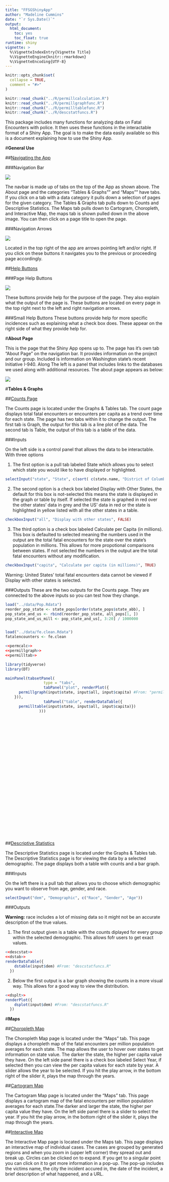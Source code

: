 ```yaml
---
title: "FFSGShinyApp"
author: "Madeline Cummins"
date: "`r Sys.Date()`"
output: 
  html_document:
    toc: yes
    toc_float: true
runtime: shiny
vignette: >
  %\VignetteIndexEntry{Vignette Title}
  %\VignetteEngine{knitr::rmarkdown}
  %\VignetteEncoding{UTF-8}
---
```


```r
knitr::opts_chunk$set(
  collapse = TRUE,
  comment = "#>"
)
```

```r
knitr::read_chunk("../R/permillcalculation.R")
knitr::read_chunk("../R/permillgraphfunc.R")
knitr::read_chunk("../R/permilltablefunc.R")
knitr::read_chunk("../R/descstatfuncs.R")
```

This package includes many functions for analyzing data on Fatal Encounters with police. It then uses these functions in the interactable format of a Shiny App. The goal is to make the data easily available so this is a document explaining how to use the Shiny App.

#<strong>General Use</strong>

##<u>Navigating the App</u>

###Navigation Bar

![](Images/NavBar.PNG)

The navbar is made up of tabs on the top of the App as shown above. The About page and the categories "Tables & Graphs"" and "Maps"" have tabs. If you click on a tab with a data category it pulls down a selection of pages for the given category. The Tables & Graphs tab pulls down to Counts and Descriptive Statistics. The Maps tab pulls down to Cartogram, Choropleth, and Interactive Map, the maps tab is shown pulled down in the above image. You can then click on a page title to open the page.
  
###Navigation Arrows

![](Images/Arrows.PNG)

Located in the top right of the app are arrows pointing left and/or right. If you click on these buttons it navigates you to the previous or proceeding page accordingly.
  
##<u>Help Buttons</u>

###Page Help Buttons

![](Images/BigHelpButton.PNG)

These buttons provide help for the purpose of the page. They also explain what the output of the page is. These buttons are located on every page in the top right next to the left and right navigation arrows.
  
###Small Help Buttons
These buttons provide help for more specific incidences such as explaining what a check box does. These appear on the right side of what they provide help for.
  
#<strong>About Page</strong>

This is the page that the Shiny App opens up to. The page has it's own tab "About Page" on the navigation bar. It provides information on the project and our group. Included is information on Washington state's recent Initiative I-940.
Along The left is a panel that includes links to the databases we used along with additional resources.
The about page appears as below:

![](Images/AboutPage.PNG)


#<strong>Tables & Graphs</strong>

##<u>Counts Page</u>

The Counts page is located under the Graphs & Tables tab. The count page displays total fatal encounters or encounters per capita as a trend over time for each state. The page has two tabs within it to change the output. The first tab is Graph, the output for this tab is a line plot of the data. The second tab is Table, the output of this tab is a table of the data.

###Inputs

On the left side is a control panel that allows the data to be interactable. With three options

  1. The first option is a pull tab labeled State which allows you to select which state you would like to have displayed or highlighted. 
  
```r
selectInput("state", "State", c(sort( c(state.name, "District of Columbia")), "United States"))
```
  
  2. The second option is a check box labeled Display with Other States, the default for this box is not-selected this means the state is displayed in the graph or table by itself. If selected the state is graphed in red over the other states' data in grey and the US' data in red or the state is highlighted in yellow listed with all the other states in a table.
  
```r
checkboxInput("all", "Display with other states", FALSE)
```
  
  3. The third option is a check box labeled Calculate per Capita (in millions). This box is defaulted to selected meaning the numbers used in the output are the total fatal encounters for the state over the state's population in millions. This allows for more propotional comparisons between states. If not selected the numbers in the output are the total fatal encounters without any modification.
  
```r
checkboxInput("capita", "Calculate per capita (in millions)", TRUE)
```
  
Warning: United States' total fatal encounters data cannot be viewed if Display with other states is selected.

###Outputs
These are the two outputs for the Counts page. They are connected to the above inputs so you can test how they change.

```r
load("../data/Pop.Rdata")
reorder_pop_state <- state_pops[order(state_pops$state_abb), ]
pop_state_and_us <- rbind(reorder_pop_state, all_pops[1, ])
pop_state_and_us_mill <- pop_state_and_us[, 3:20] / 1000000


load("../data/fe.clean.Rdata")
fatalencounters <- fe.clean

<<permcalc>>
<<permillgraph>>
<<permilltab>>

library(tidyverse)
library(DT)

mainPanel(tabsetPanel(
                 type = "tabs",
                 tabPanel("plot", renderPlot({
      permillgraph(input$state, input$all, input$capita) #From: "permillgraphfunc.R"
    })),
                 tabPanel("table", renderDataTable({
      permilltable(input$state, input$all, input$capita)})
               )))
```


<br />
<br />
<br />
<br />
<br />
<br />
<br />
<br />
<br />
<br />
<br />
<br />
<br />
<br />
<br />
<br />
<br />
<br />
<br />
<br />
<br />
<br />


##<u>Descriptive Statistics</u>

The Descriptive Statistics page is located under the Graphs & Tables tab. The Descriptive Statistics page is for viewing the data by a selected demographic. The page displays both a table with counts and a bar graph. 

###Inputs

On the left there is a pull tab that allows you to choose which demographic you want to observe from age, gender, and race.

```r
selectInput("dem", "Demographic", c("Race", "Gender", "Age"))

```

###Outputs

<strong>Warning:</strong> race includes a lot of missing data so it might not be an accurate description of the true values.

1. The first output given is a table with the counts diplayed for every group within the selected demographic. This allows fofr users to get exact values.

```r
<<descstat>>
<<dstab>>
renderDataTable({
    dstable(input$dem) #From: "descstatfuncs.R"
  })
```

2. Below the first output is a bar graph showing the counts in a more visual way. This allows for a good way to view the distribution.

```r
<<dsplt>>
renderPlot({
    dsplot(input$dem) #From: "descstatfuncs.R"
  })
```


#<strong>Maps</strong>

##<u>Choropleth Map</u>

The Choropleth Map page is located under the "Maps" tab. This page displays a choropleth map of the fatal encounters per million population averages for each state. The map allows the user to hover over states to get information on state value. The darker the state, the higher per capita value they have. On the left side panel there is a check box labeled Select Year, if selected then you can view the per capita values for each state by year. A slider allows the year to be selected. If you hit the play arrow, in the bottom right of the slider it, plays the map through the years.

##<u>Cartogram Map</u>

The Cartogram Map page is located under the "Maps" tab. This page displays a cartogram map of the fatal encounters per million population averages for each state.The darker and larger the state, the higher per capita value they have. On the left side panel there is a slider to select the year. If you hit the play arrow, in the bottom right of the slider it, plays the map through the years.

##<u>Interactive Map</u>

The Interactive Map page is located under the Maps tab. This page displays an interactive map of individual cases. The cases are grouped by generated regions and when you zoom in (upper left corner) they spread out and break up. Circles can be clicked on to expand. If you get to a singular point you can click on it to get more information in a pop-up. The pop-up includes the victims name, the city the incident accured in, the date of the incident, a brief description of what happened, and a URL.
